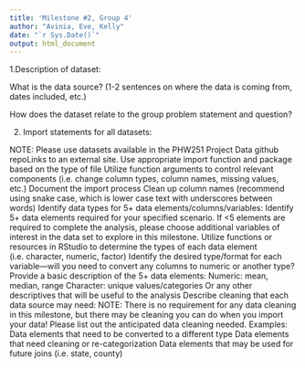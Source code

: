 ```yaml
---
title: 'Milestone #2, Group 4'
author: "Avinia, Eve, Kelly"
date: "`r Sys.Date()`"
output: html_document
---
```


1.Description of dataset:

What is the data source? (1-2 sentences on where the data is coming from, dates included, etc.)

How does the dataset relate to the group problem statement and question?

2. Import statements for all datasets:

NOTE: Please use datasets available in the PHW251 Project Data github repoLinks to an external site. 
Use appropriate import function and package based on the type of file
Utilize function arguments to control relevant components (i.e. change column types, column names, missing values, etc.)
Document the import process
Clean up column names (recommend using snake case, which is lower case text with underscores between words)
Identify data types for 5+ data elements/columns/variables:
Identify 5+ data elements required for your specified scenario. If <5 elements are required to complete the analysis, please choose additional variables of interest in the data set to explore in this milestone.
Utilize functions or resources in RStudio to determine the types of each data element (i.e. character, numeric, factor)
Identify the desired type/format for each variable—will you need to convert any columns to numeric or another type? 
Provide a basic description of the 5+ data elements:
Numeric: mean, median, range
Character: unique values/categories
Or any other descriptives that will be useful to the analysis
Describe cleaning that each data source may need:
NOTE: There is no requirement for any data cleaning in this milestone, but there may be cleaning you can do when you import your data! Please list out the anticipated data cleaning needed. 
Examples:
Data elements that need to be converted to a different type
Data elements that need cleaning or re-categorization
Data elements that may be used for future joins (i.e. state, county)


